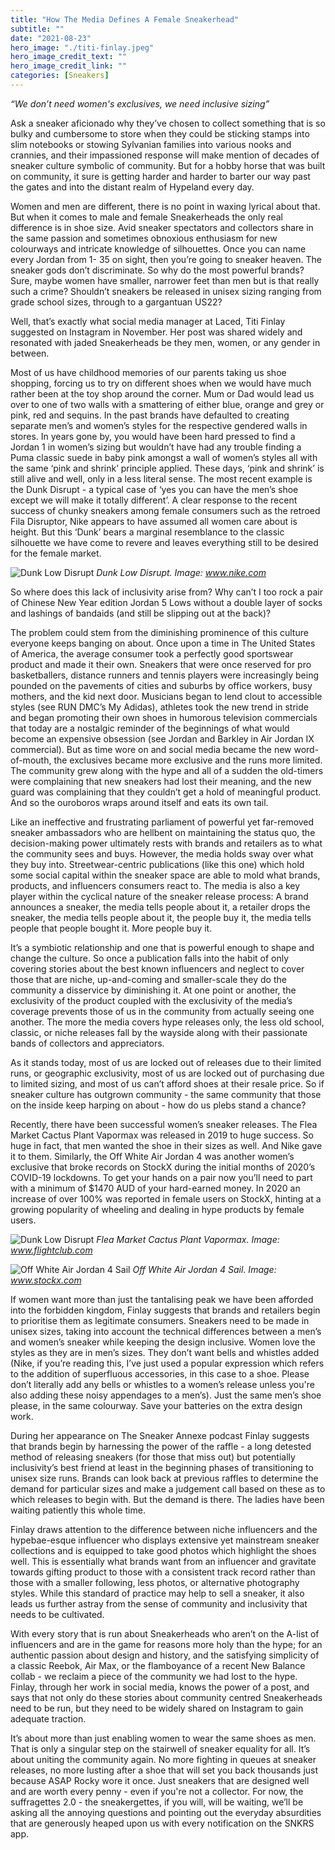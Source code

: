 ```yaml
---
title: "How The Media Defines A Female Sneakerhead"
subtitle: ""
date: "2021-08-23"
hero_image: "./titi-finlay.jpeg"
hero_image_credit_text: ""
hero_image_credit_link: ""
categories: [Sneakers]
---
```


_“We don’t need women's exclusives, we need inclusive sizing”_

Ask a sneaker aficionado why they’ve chosen to collect something that is so bulky and cumbersome to store when they could be sticking stamps into slim notebooks or stowing Sylvanian families into various nooks and crannies, and their impassioned response will make mention of decades of sneaker culture symbolic of community. But for a hobby horse that was built on community, it sure is getting harder and harder to barter our way past the gates and into the distant realm of Hypeland every day.

Women and men are different, there is no point in waxing lyrical about that. But when it comes to male and female Sneakerheads the only real difference is in shoe size. Avid sneaker spectators and collectors share in the same passion and sometimes obnoxious enthusiasm for new colourways and intricate knowledge of silhouettes. Once you can name every Jordan from 1- 35 on sight, then you’re going to sneaker heaven. The sneaker gods don’t discriminate. So why do the most powerful brands? Sure, maybe women have smaller, narrower feet than men but is that really such a crime? Shouldn’t sneakers be released in unisex sizing ranging from grade school sizes, through to a gargantuan US22?

Well, that’s exactly what social media manager at Laced, Titi Finlay suggested on Instagram in November. Her post was shared widely and resonated with jaded Sneakerheads be they men, women, or any gender in between.

Most of us have childhood memories of our parents taking us shoe shopping, forcing us to try on different shoes when we would have much rather been at the toy shop around the corner. Mum or Dad would lead us over to one of two walls with a smattering of either blue, orange and grey or pink, red and sequins. In the past brands have defaulted to creating separate men’s and women’s styles for the respective gendered walls in stores. In years gone by, you would have been hard pressed to find a Jordan 1 in women’s sizing but wouldn’t have had any trouble finding a Puma classic suede in baby pink amongst a wall of women’s styles all with the same ‘pink and shrink’ principle applied. These days, ‘pink and shrink’ is still alive and well, only in a less literal sense. The most recent example is the Dunk Disrupt - a typical case of ‘yes you can have the men’s shoe except we will make it totally different’. A clear response to the recent success of chunky sneakers among female consumers such as the retroed Fila Disruptor, Nike appears to have assumed all women care about is height. But this ‘Dunk’ bears a marginal resemblance to the classic silhouette we have come to revere and leaves everything still to be desired for the female market.

![Dunk Low Disrupt](/picture1.jpg)
*Dunk Low Disrupt. Image: www.nike.com*

So where does this lack of inclusivity arise from? Why can’t I too rock a pair of Chinese New Year edition Jordan 5 Lows without a double layer of socks and lashings of bandaids (and still be slipping out at the back)?

The problem could stem from the diminishing prominence of this culture everyone keeps banging on about. Once upon a time in The United States of America, the average consumer took a perfectly good sportswear product and made it their own. Sneakers that were once reserved for pro basketballers, distance runners and tennis players were increasingly being pounded on the pavements of cities and suburbs by office workers, busy mothers, and the kid next door. Musicians began to lend clout to accessible styles (see RUN DMC’s My Adidas), athletes took the new trend in stride and began promoting their own shoes in humorous television commercials that today are a nostalgic reminder of the beginnings of what would become an expensive obsession (see Jordan and Barkley in Air Jordan IX commercial). But as time wore on and social media became the new word-of-mouth, the exclusives became more exclusive and the runs more limited. The community grew along with the hype and all of a sudden the old-timers were complaining that new sneakers had lost their meaning, and the new guard was complaining that they couldn’t get a hold of meaningful product. And so the ouroboros wraps around itself and eats its own tail.

Like an ineffective and frustrating parliament of powerful yet far-removed sneaker ambassadors who are hellbent on maintaining the status quo, the decision-making power ultimately rests with brands and retailers as to what the community sees and buys. However, the media holds sway over what they buy into. Streetwear-centric publications (like this one) which hold some social capital within the sneaker space are able to mold what brands, products, and influencers consumers react to. The media is also a key player within the cyclical nature of the sneaker release process: A brand announces a sneaker, the media tells people about it, a retailer drops the sneaker, the media tells people about it, the people buy it, the media tells people that people bought it. More people buy it.

It’s a symbiotic relationship and one that is powerful enough to shape and change the culture. So once a publication falls into the habit of only covering stories about the best known influencers and neglect to cover those that are niche, up-and-coming and smaller-scale they do the community a disservice by diminishing it. At one point or another, the exclusivity of the product coupled with the exclusivity of the media’s coverage prevents those of us in the community from actually seeing one another. The more the media covers hype releases only, the less old school, classic, or niche releases fall by the wayside along with their passionate bands of collectors and appreciators.

As it stands today, most of us are locked out of releases due to their limited runs, or geographic exclusivity, most of us are locked out of purchasing due to limited sizing, and most of us can’t afford shoes at their resale price. So if sneaker culture has outgrown community - the same community that those on the inside keep harping on about - how do us plebs stand a chance?

Recently, there have been successful women’s sneaker releases. The Flea Market Cactus Plant Vapormax was released in 2019 to huge success. So huge in fact, that men wanted the shoe in their sizes as well. And Nike gave it to them. Similarly, the Off White Air Jordan 4 was another women’s exclusive that broke records on StockX during the initial months of 2020’s COVID-19 lockdowns. To get your hands on a pair now you’ll need to part with a minimum of $1470 AUD of your hard-earned money. In 2020 an increase of over 100% was reported in female users on StockX, hinting at a growing popularity of wheeling and dealing in hype products by female users.

![Dunk Low Disrupt](/picture2.jpg)
*Flea Market Cactus Plant Vapormax. Image: www.flightclub.com*

![Off White Air Jordan 4 Sail](./picture3.jpg)
*Off White Air Jordan 4 Sail. Image: www.stockx.com*

If women want more than just the tantalising peak we have been afforded into the forbidden kingdom, Finlay suggests that brands and retailers begin to prioritise them as legitimate consumers. Sneakers need to be made in unisex sizes, taking into account the technical differences between a men’s and women’s sneaker while keeping the design inclusive. Women love the styles as they are in men’s sizes. They don’t want bells and whistles added (Nike, if you’re reading this, I’ve just used a popular expression which refers to the addition of superfluous accessories, in this case to a shoe. Please don’t literally add any bells or whistles to a women’s release unless you're also adding these noisy appendages to a men’s). Just the same men’s shoe please, in the same colourway. Save your batteries on the extra design work.

During her appearance on The Sneaker Annexe podcast Finlay suggests that brands begin by harnessing the power of the raffle - a long detested method of releasing sneakers (for those that miss out) but potentially inclusivity’s best friend at least in the beginning phases of transitioning to unisex size runs. Brands can look back at previous raffles to determine the demand for particular sizes and make a judgement call based on these as to which releases to begin with. But the demand is there. The ladies have been waiting patiently this whole time.

Finlay draws attention to the difference between niche influencers and the hypebae-esque influencer who displays extensive yet mainstream sneaker collections and is equipped to take good photos which highlight the shoes well. This is essentially what brands want from an influencer and gravitate towards gifting product to those with a consistent track record rather than those with a smaller following, less photos, or alternative photography styles. While this standard of practice may help to sell a sneaker, it also leads us further astray from the sense of community and inclusivity that needs to be cultivated.

With every story that is run about Sneakerheads who aren’t on the A-list of influencers and are in the game for reasons more holy than the hype; for an authentic passion about design and history, and the satisfying simplicity of a classic Reebok, Air Max, or the flamboyance of a recent New Balance collab - we reclaim a piece of the community we had lost to the hype. Finlay, through her work in social media, knows the power of a post, and says that not only do these stories about community centred Sneakerheads need to be run, but they need to be widely shared on Instagram to gain adequate traction.

It’s about more than just enabling women to wear the same shoes as men. That is only a singular step on the stairwell of sneaker equality for all. It’s about uniting the community again. No more fighting in queues at sneaker releases, no more lusting after a shoe that will set you back thousands just because ASAP Rocky wore it once. Just sneakers that are designed well and are worth every penny - even if you're not a collector. For now, the suffragettes 2.0 - the sneakergettes, if you will, will be waiting, we’ll be asking all the annoying questions and pointing out the everyday absurdities that are generously heaped upon us with every notification on the SNKRS app.
